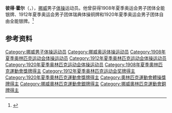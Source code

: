 {{NoteTA|G1=Sports}}
'''彼得·霍尔'''（{{lang-no|Petter Hol}}，{{bd|1883年|3月9日|1981年|6月22日}}），[[挪威|挪威]]男子[[体操|体操]]运动员。他曾获得1908年夏季奥运会男子团体全能银牌、1912年夏季奥运会男子团体瑞典体操铜牌和1920年夏季奥运会男子团体自由全能银牌。<ref>{{Cite web|title=Petter HOL|url=https://www.olympic.org/petter-hol|accessdate=2021-03-21|work=International Olympic Committee|archive-date=2016-10-07|archive-url=https://web.archive.org/web/20161007135202/https://www.olympic.org/petter-hol|dead-url=no}}</ref>

== 参考资料 ==
{{reflist}}

{{Authority control}}
{{DEFAULTSORT:Hol, Petter}}
[[Category:挪威男子体操运动员|Category:挪威男子体操运动员]]
[[Category:挪威奥运体操运动员|Category:挪威奥运体操运动员]]
[[Category:1908年夏季奥林匹克运动会体操运动员|Category:1908年夏季奥林匹克运动会体操运动员]]
[[Category:1912年夏季奥林匹克运动会体操运动员|Category:1912年夏季奥林匹克运动会体操运动员]]
[[Category:1920年夏季奥林匹克运动会体操运动员|Category:1920年夏季奥林匹克运动会体操运动员]]
[[Category:1908年夏季奧林匹克運動會獎牌得主|Category:1908年夏季奧林匹克運動會獎牌得主]]
[[Category:1912年夏季奥林匹克运动会奖牌得主|Category:1912年夏季奥林匹克运动会奖牌得主]]
[[Category:1920年夏季奧林匹克運動會獎牌得主|Category:1920年夏季奧林匹克運動會獎牌得主]]
[[Category:奧林匹克運動會體操獎牌得主|Category:奧林匹克運動會體操獎牌得主]]
[[Category:挪威奧林匹克運動會銀牌得主|Category:挪威奧林匹克運動會銀牌得主]]
[[Category:挪威奧林匹克運動會銅牌得主|Category:挪威奧林匹克運動會銅牌得主]]
